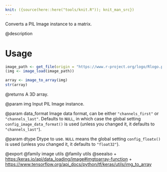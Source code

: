 ```yaml
---
knit: ({source(here::here("tools/knit.R")); knit_man_src})
---
```

Converts a PIL Image instance to a matrix.

@description

# Usage
```r
image_path <- get_file(origin = "https://www.r-project.org/logo/Rlogo.png")
(img <- image_load(image_path))

array <- image_to_array(img)
str(array)
```

@returns
    A 3D array.

@param img
Input PIL Image instance.

@param data_format
Image data format, can be either `"channels_first"` or
`"channels_last"`. Defaults to `NULL`, in which case the global
setting `config_image_data_format()` is used (unless you
changed it, it defaults to `"channels_last"`).

@param dtype
Dtype to use. `NULL` means the global setting
`config_floatx()` is used (unless you changed it, it
defaults to `"float32"`).

@export
@family image utils
@family utils
@seealso
+ <https:/keras.io/api/data_loading/image#imgtoarray-function>
+ <https://www.tensorflow.org/api_docs/python/tf/keras/utils/img_to_array>
